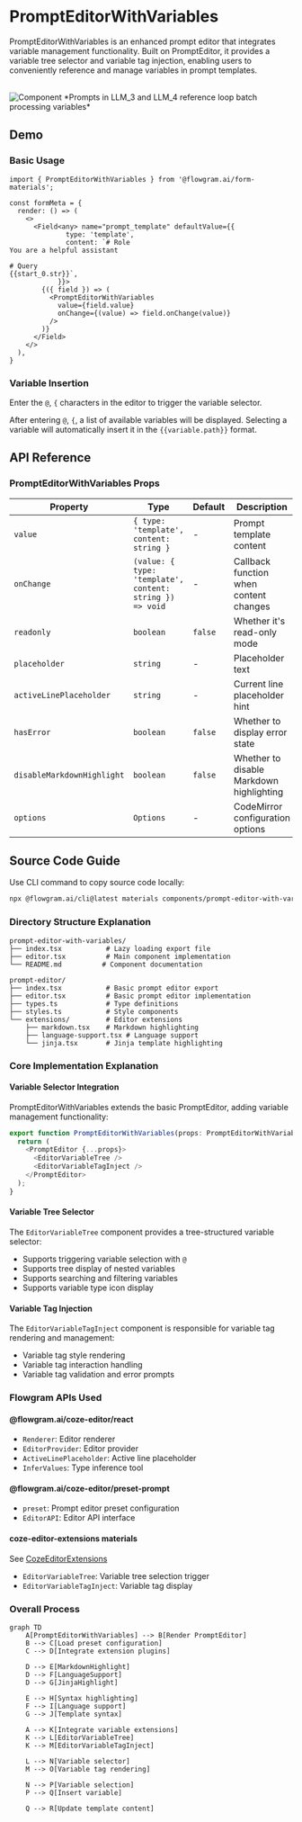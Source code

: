 
# PromptEditorWithVariables

PromptEditorWithVariables is an enhanced prompt editor that integrates variable management functionality. Built on PromptEditor, it provides a variable tree selector and variable tag injection, enabling users to conveniently reference and manage variables in prompt templates.

<br />
<div>
  <img loading="lazy" src="/materials/prompt-editor-with-variables.png" alt="Component" style={{ width: '50%' }} />
  *Prompts in LLM_3 and LLM_4 reference loop batch processing variables*
</div>

## Demo

### Basic Usage

<BasicStory />

```tsx pure title="form-meta.tsx"
import { PromptEditorWithVariables } from '@flowgram.ai/form-materials';

const formMeta = {
  render: () => (
    <>
      <Field<any> name="prompt_template" defaultValue={{
              type: 'template',
              content: `# Role
You are a helpful assistant

# Query
{{start_0.str}}`,
            }}>
        {({ field }) => (
          <PromptEditorWithVariables
            value={field.value}
            onChange={(value) => field.onChange(value)}
          />
        )}
      </Field>
    </>
  ),
}
```

### Variable Insertion

Enter the `@`, `{` characters in the editor to trigger the variable selector.

After entering `@`, `{`, a list of available variables will be displayed. Selecting a variable will automatically insert it in the `{{variable.path}}` format.

## API Reference

### PromptEditorWithVariables Props

| Property | Type | Default | Description |
|----------|------|---------|-------------|
| `value` | `{ type: 'template', content: string }` | - | Prompt template content |
| `onChange` | `(value: { type: 'template', content: string }) => void` | - | Callback function when content changes |
| `readonly` | `boolean` | `false` | Whether it's read-only mode |
| `placeholder` | `string` | - | Placeholder text |
| `activeLinePlaceholder` | `string` | - | Current line placeholder hint |
| `hasError` | `boolean` | `false` | Whether to display error state |
| `disableMarkdownHighlight` | `boolean` | `false` | Whether to disable Markdown highlighting |
| `options` | `Options` | - | CodeMirror configuration options |

## Source Code Guide

<SourceCode
  href="https://github.com/bytedance/flowgram.ai/tree/main/packages/materials/form-materials/src/components/prompt-editor-with-variables"
/>

Use CLI command to copy source code locally:

```bash
npx @flowgram.ai/cli@latest materials components/prompt-editor-with-variables
```

### Directory Structure Explanation

```
prompt-editor-with-variables/
├── index.tsx           # Lazy loading export file
├── editor.tsx          # Main component implementation
└── README.md          # Component documentation

prompt-editor/
├── index.tsx           # Basic prompt editor export
├── editor.tsx          # Basic prompt editor implementation
├── types.ts            # Type definitions
├── styles.ts           # Style components
└── extensions/         # Editor extensions
    ├── markdown.tsx    # Markdown highlighting
    ├── language-support.tsx # Language support
    └── jinja.tsx       # Jinja template highlighting
```

### Core Implementation Explanation

#### Variable Selector Integration
PromptEditorWithVariables extends the basic PromptEditor, adding variable management functionality:

```typescript
export function PromptEditorWithVariables(props: PromptEditorWithVariablesProps) {
  return (
    <PromptEditor {...props}>
      <EditorVariableTree />
      <EditorVariableTagInject />
    </PromptEditor>
  );
}
```

#### Variable Tree Selector
The `EditorVariableTree` component provides a tree-structured variable selector:

- Supports triggering variable selection with `@`
- Supports tree display of nested variables
- Supports searching and filtering variables
- Supports variable type icon display

#### Variable Tag Injection
The `EditorVariableTagInject` component is responsible for variable tag rendering and management:

- Variable tag style rendering
- Variable tag interaction handling
- Variable tag validation and error prompts

### Flowgram APIs Used

#### @flowgram.ai/coze-editor/react
- `Renderer`: Editor renderer
- `EditorProvider`: Editor provider
- `ActiveLinePlaceholder`: Active line placeholder
- `InferValues`: Type inference tool

#### @flowgram.ai/coze-editor/preset-prompt
- `preset`: Prompt editor preset configuration
- `EditorAPI`: Editor API interface

#### coze-editor-extensions materials

See [CozeEditorExtensions](./coze-editor-extensions)

- `EditorVariableTree`: Variable tree selection trigger
- `EditorVariableTagInject`: Variable tag display

### Overall Process

```mermaid
graph TD
    A[PromptEditorWithVariables] --> B[Render PromptEditor]
    B --> C[Load preset configuration]
    C --> D[Integrate extension plugins]

    D --> E[MarkdownHighlight]
    D --> F[LanguageSupport]
    D --> G[JinjaHighlight]

    E --> H[Syntax highlighting]
    F --> I[Language support]
    G --> J[Template syntax]

    A --> K[Integrate variable extensions]
    K --> L[EditorVariableTree]
    K --> M[EditorVariableTagInject]

    L --> N[Variable selector]
    M --> O[Variable tag rendering]

    N --> P[Variable selection]
    P --> Q[Insert variable]

    Q --> R[Update template content]
```
